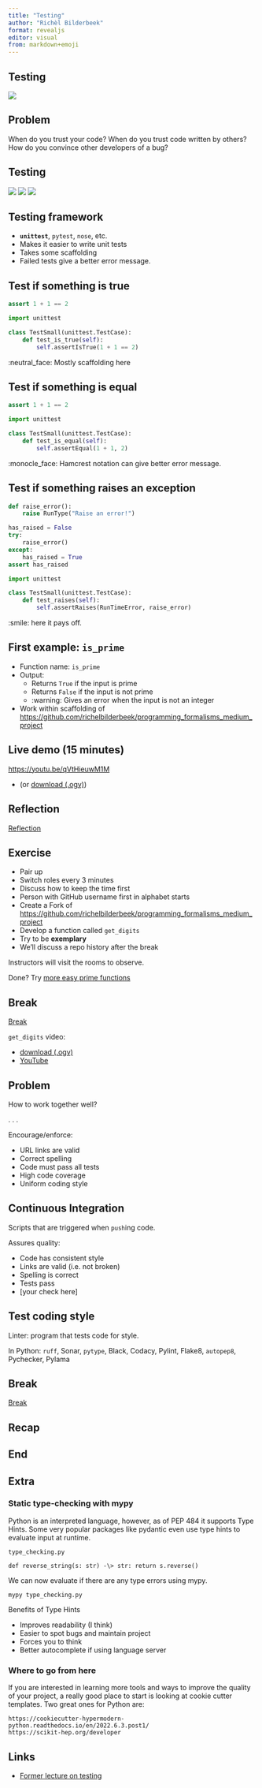 ```yaml
---
title: "Testing"
author: "Richèl Bilderbeek"
format: revealjs
editor: visual
from: markdown+emoji
---
```


## Testing

![](programming_formalism_course.png)

## Problem

When do you trust your code? When do you trust code written by others? How do you convince other developers of a bug?

## Testing

![](beck_tdd_by_example.jpg) ![](langr_tdd.jpg) ![](thomas_and_hunt_the_pragmatic_programmer.jpg)

## Testing framework

-   **`unittest`**, `pytest`, `nose`, etc.
-   Makes it easier to write unit tests
-   Takes some scaffolding
-   Failed tests give a better error message.

## Test if something is true

```python
assert 1 + 1 == 2
```

```python
import unittest

class TestSmall(unittest.TestCase):
    def test_is_true(self):
        self.assertIsTrue(1 + 1 == 2)
```

:neutral_face: Mostly scaffolding here

## Test if something is equal

```python
assert 1 + 1 == 2
```

```python
import unittest

class TestSmall(unittest.TestCase):
    def test_is_equal(self):
        self.assertEqual(1 + 1, 2)
```

:monocle_face: Hamcrest notation can give better error message.

## Test if something raises an exception

```python
def raise_error():
    raise RunType("Raise an error!")

has_raised = False
try:
    raise_error() 
except:
    has_raised = True
assert has_raised
```

```python
import unittest

class TestSmall(unittest.TestCase):
    def test_raises(self):
        self.assertRaises(RunTimeError, raise_error)
```

:smile: here it pays off.

## First example: `is_prime`

-   Function name: `is_prime`
-   Output:
    -   Returns `True` if the input is prime
    -   Returns `False` if the input is not prime
    -   :warning: Gives an error when the input is not an integer
-   Work within scaffolding of <https://github.com/richelbilderbeek/programming_formalisms_medium_project>

## Live demo (15 minutes)

<https://youtu.be/qVtHieuwM1M>

-   (or [download (.ogv)](https://richelbilderbeek.nl/tdd_python_is_prime.ogv))

## Reflection

[Reflection]

## Exercise

-   Pair up
-   Switch roles every 3 minutes
-   Discuss how to keep the time first
-   Person with GitHub username first in alphabet starts
-   Create a Fork of <https://github.com/richelbilderbeek/programming_formalisms_medium_project>
-   Develop a function called `get_digits`
-   Try to be **exemplary**
-   We'll discuss a repo history after the break

Instructors will visit the rooms to observe.

Done? Try [more easy prime functions](https://github.com/UPPMAX/programming_formalisms/blob/main/learning_line.md#prime-easy)

## Break

[Break](#break-1)

`get_digits` video:

-   [download (.ogv)](https://richelbilderbeek.nl/tdd_python_get_digits.ogv)
-   [YouTube](https://youtu.be/qVtHieuwM1M)

## Problem

How to work together well?

. . .

Encourage/enforce:

-   URL links are valid
-   Correct spelling
-   Code must pass all tests
-   High code coverage
-   Uniform coding style

## Continuous Integration

Scripts that are triggered when `push`ing code.

Assures quality:

-   Code has consistent style
-   Links are valid (i.e. not broken)
-   Spelling is correct
-   Tests pass
-   \[your check here\]

## Test coding style

Linter: program that tests code for style.

In Python: `ruff`, Sonar, `pytype`, Black, Codacy, Pylint, Flake8, `autopep8`, Pychecker, Pylama

## Break {#break-1}

[Break](#break-1)

## Recap

## End

## Extra

### Static type-checking with mypy

Python is an interpreted language, however, as of PEP 484 it supports Type Hints. Some very popular packages like pydantic even use type hints to evaluate input at runtime.

```         
type_checking.py

def reverse_string(s: str) -\> str: return s.reverse()
```

We can now evaluate if there are any type errors using mypy.

```         
mypy type_checking.py
```

Benefits of Type Hints

-   Improves readability (I think)
-   Easier to spot bugs and maintain project
-   Forces you to think
-   Better autocomplete if using language server

### Where to go from here

If you are interested in learning more tools and ways to improve the quality of your project, a really good place to start is looking at cookie cutter templates. Two great ones for Python are:

```         
https://cookiecutter-hypermodern-python.readthedocs.io/en/2022.6.3.post1/
https://scikit-hep.org/developer
```

## Links

-   [Former lecture on testing](https://uppmax.github.io/programming_formalism-automated_testing/)
